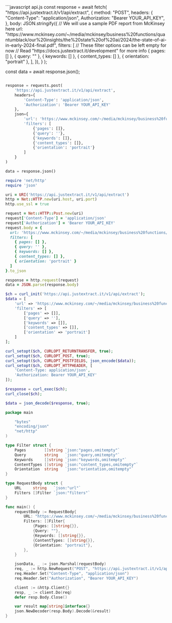 <CodeGroup>
  ```javascript api.js
const response = await fetch(
      "https://api.justextract.it/v1/api/extract",
      {
        method: "POST",
        headers: {
          "Content-Type": "application/json",
          Authorization: "Bearer YOUR_API_KEY",
        },
        body: JSON.stringify({
          // We will use a sample PDF report from McKinsey here
          url: "https://www.mckinsey.com/~/media/mckinsey/business%20functions/quantumblack/our%20insights/the%20state%20of%20ai/2024/the-state-of-ai-in-early-2024-final.pdf",
          filters: [
            // These filter options can be left empty for now
            // Read "https://docs.justextract.it/development" for more info
            { pages: [] },
            { query: "" },
            { keywords: [] },
            { content_types: [] },
            { orientation: "portrait" },
          ],
        }),
      }
    );

const data = await response.json();

```python api.py

response = requests.post(
    'https://api.justextract.it/v1/api/extract',
    headers={
        'Content-Type': 'application/json',
        'Authorization': 'Bearer YOUR_API_KEY'
    },
    json={
        'url': 'https://www.mckinsey.com/~/media/mckinsey/business%20functions/quantumblack/our%20insights/the%20state%20of%20ai/2024/the-state-of-ai-in-early-2024-final.pdf',
        'filters': [
            {'pages': []},
            {'query': ''},
            {'keywords': []},
            {'content_types': []},
            {'orientation': 'portrait'}
        ]
    }
)

data = response.json()
```

```ruby api.rb
require 'net/http'
require 'json'

uri = URI('https://api.justextract.it/v1/api/extract')
http = Net::HTTP.new(uri.host, uri.port)
http.use_ssl = true

request = Net::HTTP::Post.new(uri)
request['Content-Type'] = 'application/json'
request['Authorization'] = 'Bearer YOUR_API_KEY'
request.body = {
  url: 'https://www.mckinsey.com/~/media/mckinsey/business%20functions/quantumblack/our%20insights/the%20state%20of%20ai/2024/the-state-of-ai-in-early-2024-final.pdf',
  filters: [
    { pages: [] },
    { query: '' },
    { keywords: [] },
    { content_types: [] },
    { orientation: 'portrait' }
  ]
}.to_json

response = http.request(request)
data = JSON.parse(response.body)
```

```php api.php
$ch = curl_init('https://api.justextract.it/v1/api/extract');
$data = [
    'url' => 'https://www.mckinsey.com/~/media/mckinsey/business%20functions/quantumblack/our%20insights/the%20state%20of%20ai/2024/the-state-of-ai-in-early-2024-final.pdf',
    'filters' => [
        ['pages' => []],
        ['query' => ''],
        ['keywords' => []],
        ['content_types' => []],
        ['orientation' => 'portrait']
    ]
];

curl_setopt($ch, CURLOPT_RETURNTRANSFER, true);
curl_setopt($ch, CURLOPT_POST, true);
curl_setopt($ch, CURLOPT_POSTFIELDS, json_encode($data));
curl_setopt($ch, CURLOPT_HTTPHEADER, [
    'Content-Type: application/json',
    'Authorization: Bearer YOUR_API_KEY'
]);

$response = curl_exec($ch);
curl_close($ch);

$data = json_decode($response, true);
```

```go api.go
package main

    "bytes"
    "encoding/json"
    "net/http"
)

type Filter struct {
    Pages        []string `json:"pages,omitempty"`
    Query        string   `json:"query,omitempty"`
    Keywords     []string `json:"keywords,omitempty"`
    ContentTypes []string `json:"content_types,omitempty"`
    Orientation  string   `json:"orientation,omitempty"`
}

type RequestBody struct {
    URL     string   `json:"url"`
    Filters []Filter `json:"filters"`
}

func main() {
    requestBody := RequestBody{
        URL: "https://www.mckinsey.com/~/media/mckinsey/business%20functions/quantumblack/our%20insights/the%20state%20of%20ai/2024/the-state-of-ai-in-early-2024-final.pdf",
        Filters: []Filter{
            {Pages: []string{}},
            {Query: ""},
            {Keywords: []string{}},
            {ContentTypes: []string{}},
            {Orientation: "portrait"},
        },
    }

    jsonData, _ := json.Marshal(requestBody)
    req, _ := http.NewRequest("POST", "https://api.justextract.it/v1/api/extract", bytes.NewBuffer(jsonData))
    req.Header.Set("Content-Type", "application/json")
    req.Header.Set("Authorization", "Bearer YOUR_API_KEY")

    client := &http.Client{}
    resp, _ := client.Do(req)
    defer resp.Body.Close()

    var result map[string]interface{}
    json.NewDecoder(resp.Body).Decode(&result)
}
```

</CodeGroup>
